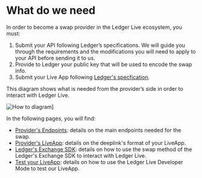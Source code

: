 
# What do we need

In order to become a swap provider in the Ledger Live ecosystem, you must:
 1. Submit your API following Ledger’s specifications. We will guide you through the requirements and the modifications you will need to apply to your API before sending it to us.
 2. Provide to Ledger your public key that will be used to encode the swap info.
 3. Submit your Live App following [Ledger's specfication](../../../ledger-live/discover/non-dapp/introduction).

This diagram shows what is needed from the provider’s side in order to interact with Ledger Live.

<Zoom>
    <img
      alt="How to diagram]"
      src="/how-to.png"
    />
</Zoom>


In the following pages, you will find:
- [Provider's Endpoints](./providers-endpoints): details on the main endpoints needed for the swap.
- [Provider's LiveApp](./providers-liveapp): details on the deeplink's format of your LiveApp.
- [Ledger's Exchange SDK](./ledger-walletAPI-sdk): details on how to use the swap method of the Ledger's Exchange SDK to interact with Ledger Live. 
- [Test your LiveApp](./test): details on how to use the Ledger Live Developer Mode to test our LiveApp. 
